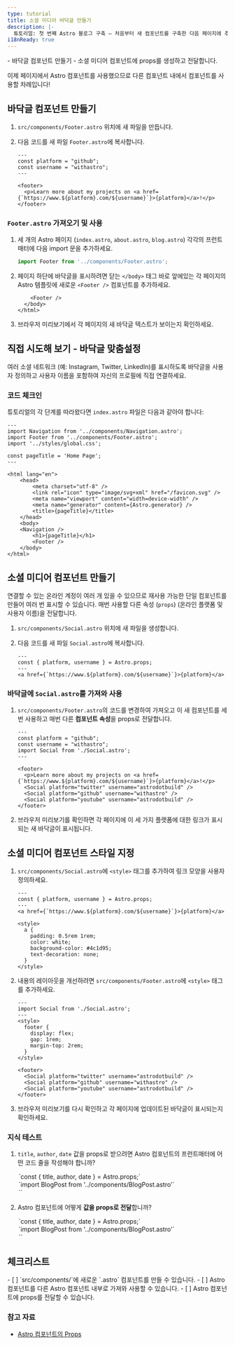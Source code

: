 ```yaml
---
type: tutorial
title: 소셜 미디어 바닥글 만들기
description: |-
  튜토리얼: 첫 번째 Astro 블로그 구축 — 처음부터 새 컴포넌트를 구축한 다음 페이지에 추가하세요.
i18nReady: true
---
```



<PreCheck>
  - 바닥글 컴포넌트 만들기
  - 소셜 미디어 컴포넌트에 props를 생성하고 전달합니다.
</PreCheck>

이제 페이지에서 Astro 컴포넌트를 사용했으므로 다른 컴포넌트 내에서 컴포넌트를 사용할 차례입니다!

## 바닥글 컴포넌트 만들기

1. `src/components/Footer.astro` 위치에 새 파일을 만듭니다.

2. 다음 코드를 새 파일 `Footer.astro`에 복사합니다.

    ```astro title="src/components/Footer.astro"
    ---
    const platform = "github";
    const username = "withastro";
    ---

    <footer>
      <p>Learn more about my projects on <a href={`https://www.${platform}.com/${username}`}>{platform}</a>!</p>
    </footer>
    ```

### `Footer.astro` 가져오기 및 사용

1. 세 개의 Astro 페이지 (`index.astro`, `about.astro`, `blog.astro`) 각각의 프런트매터에 다음 import 문을 추가하세요.

    ```js
    import Footer from '../components/Footer.astro';
    ```

2. 페이지 하단에 바닥글을 표시하려면 닫는 `</body>` 태그 바로 앞에있는 각 페이지의 Astro 템플릿에 새로운 `<Footer />` 컴포넌트를 추가하세요.

    ```astro ins={1}
        <Footer />
      </body>
    </html>
    ```

3. 브라우저 미리보기에서 각 페이지의 새 바닥글 텍스트가 보이는지 확인하세요.

<Box icon="puzzle-piece">

## 직접 시도해 보기 - 바닥글 맞춤설정

여러 소셜 네트워크 (예: Instagram, Twitter, LinkedIn)를 표시하도록 바닥글을 사용자 정의하고 사용자 이름을 포함하여 자신의 프로필에 직접 연결하세요.

</Box>

### 코드 체크인

튜토리얼의 각 단계를 따라왔다면 `index.astro` 파일은 다음과 같아야 합니다:

```astro title="src/pages/index.astro"
---
import Navigation from '../components/Navigation.astro';
import Footer from '../components/Footer.astro';
import '../styles/global.css';

const pageTitle = 'Home Page';
---

<html lang="en">
	<head>
		<meta charset="utf-8" />
		<link rel="icon" type="image/svg+xml" href="/favicon.svg" />
		<meta name="viewport" content="width=device-width" />
		<meta name="generator" content={Astro.generator} />
		<title>{pageTitle}</title>
	</head>
	<body>
    <Navigation />
		<h1>{pageTitle}</h1>
		<Footer />
	</body>
</html>
```

## 소셜 미디어 컴포넌트 만들기

연결할 수 있는 온라인 계정이 여러 개 있을 수 있으므로 재사용 가능한 단일 컴포넌트를 만들어 여러 번 표시할 수 있습니다. 매번 사용할 다른 속성 (`props`) (온라인 플랫폼 및 사용자 이름)을 전달합니다.

1. `src/components/Social.astro` 위치에 새 파일을 생성합니다.

2. 다음 코드를 새 파일 `Social.astro`에 복사합니다.

    ```astro title="src/components/Social.astro"
    ---
    const { platform, username } = Astro.props;
    ---
    <a href={`https://www.${platform}.com/${username}`}>{platform}</a>
    ```

### 바닥글에 `Social.astro`를 가져와 사용

1. `src/components/Footer.astro`의 코드를 변경하여 가져오고 이 새 컴포넌트를 세 번 사용하고 매번 다른 **컴포넌트 속성**을 props로 전달합니다.

    ```astro title="src/components/Footer.astro" del={2,3,8} ins={4,9-11}
    ---
    const platform = "github";
    const username = "withastro";
    import Social from './Social.astro';
    ---

    <footer>
      <p>Learn more about my projects on <a href={`https://www.${platform}.com/${username}`}>{platform}</a>!</p>
      <Social platform="twitter" username="astrodotbuild" />
      <Social platform="github" username="withastro" />
      <Social platform="youtube" username="astrodotbuild" />
    </footer>
    ```

2. 브라우저 미리보기를 확인하면 각 페이지에 이 세 가지 플랫폼에 대한 링크가 표시되는 새 바닥글이 표시됩니다.

## 소셜 미디어 컴포넌트 스타일 지정

1. `src/components/Social.astro`에 `<style>` 태그를 추가하여 링크 모양을 사용자 정의하세요.

    ```astro title="src/components/Social.astro" ins={6-17} 'class="social-platform'
    ---
    const { platform, username } = Astro.props;
    ---
    <a href={`https://www.${platform}.com/${username}`}>{platform}</a>

    <style>
      a {
        padding: 0.5rem 1rem;
        color: white;
        background-color: #4c1d95;
        text-decoration: none;
      }
    </style>
    ```

2. 내용의 레이아웃을 개선하려면 `src/components/Footer.astro`에 `<style>` 태그를 추가하세요.

    ```astro title="src/components/Footer.astro" ins={4-10}
    ---
    import Social from './Social.astro';
    ---
    <style>
      footer {
        display: flex;
        gap: 1rem;
        margin-top: 2rem;
      }
    </style>

    <footer>
      <Social platform="twitter" username="astrodotbuild" />
      <Social platform="github" username="withastro" />
      <Social platform="youtube" username="astrodotbuild" />
    </footer>
    ```

3. 브라우저 미리보기를 다시 확인하고 각 페이지에 업데이트된 바닥글이 표시되는지 확인하세요.

<Box icon="question-mark">

### 지식 테스트

1. `title`, `author`, `date` 값을 props로 받으려면 Astro 컴포넌트의 프런트매터에 어떤 코드 줄을 작성해야 합니까?

    <MultipleChoice>
      <Option isCorrect>
        `const { title, author, date } = Astro.props;`
      </Option>
      <Option>
        `import BlogPost from '../components/BlogPost.astro'`
      </Option>
      <Option>
        `<BlogPost title="My First Post" author="Dan" date="12 Aug 2022" />`
      </Option>
    </MultipleChoice>
    

2. Astro 컴포넌트에 어떻게 **값을 props로 전달**합니까?
    <MultipleChoice>
      <Option>
        `const { title, author, date } = Astro.props;`
      </Option>
      <Option>
        `import BlogPost from '../components/BlogPost.astro'`
      </Option>
      <Option isCorrect>
        `<BlogPost title="My First Post" author="Dan" date="12 Aug 2022" />`
      </Option>
    </MultipleChoice>
</Box>

<Box icon="check-list">

## 체크리스트

<Checklist>
- [ ] `src/components/`에 새로운 `.astro` 컴포넌트를 만들 수 있습니다.
- [ ] Astro 컴포넌트를 다른 Astro 컴포넌트 내부로 가져와 사용할 수 있습니다.
- [ ] Astro 컴포넌트에 props를 전달할 수 있습니다.
</Checklist>
</Box>

### 참고 자료

- [Astro 컴포넌트의 Props](/ko/basics/astro-components/#컴포넌트-props)
